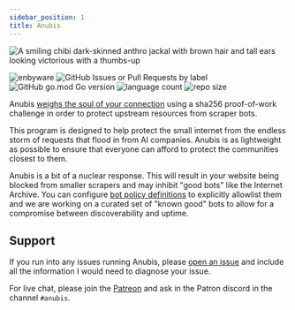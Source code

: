 ```yaml
---
sidebar_position: 1
title: Anubis
---
```


<img
  width={256}
  src="/img/happy.webp"
  alt="A smiling chibi dark-skinned anthro jackal with brown hair and tall ears looking victorious with a thumbs-up"
/>

![enbyware](https://pride-badges.pony.workers.dev/static/v1?label=enbyware&labelColor=%23555&stripeWidth=8&stripeColors=FCF434%2CFFFFFF%2C9C59D1%2C2C2C2C)
![GitHub Issues or Pull Requests by label](https://img.shields.io/github/issues/TecharoHQ/anubis)
![GitHub go.mod Go version](https://img.shields.io/github/go-mod/go-version/TecharoHQ/anubis)
![language count](https://img.shields.io/github/languages/count/TecharoHQ/anubis)
![repo size](https://img.shields.io/github/repo-size/TecharoHQ/anubis)

Anubis [weighs the soul of your connection](https://en.wikipedia.org/wiki/Weighing_of_souls) using a sha256 proof-of-work challenge in order to protect upstream resources from scraper bots.

This program is designed to help protect the small internet from the endless storm of requests that flood in from AI companies. Anubis is as lightweight as possible to ensure that everyone can afford to protect the communities closest to them.

Anubis is a bit of a nuclear response. This will result in your website being blocked from smaller scrapers and may inhibit "good bots" like the Internet Archive. You can configure [bot policy definitions](./admin/policies.md) to explicitly allowlist them and we are working on a curated set of "known good" bots to allow for a compromise between discoverability and uptime.

## Support

If you run into any issues running Anubis, please [open an issue](https://github.com/TecharoHQ/anubis/issues/new?template=Blank+issue) and include all the information I would need to diagnose your issue.

For live chat, please join the [Patreon](https://patreon.com/cadey) and ask in the Patron discord in the channel `#anubis`.
